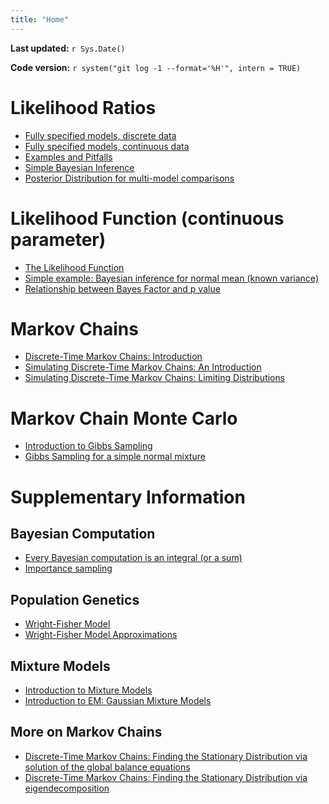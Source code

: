 ```yaml
---
title: "Home"
---
```


**Last updated:** `r Sys.Date()`

**Code version:** `r system("git log -1 --format='%H'", intern = TRUE)`

# Likelihood Ratios 
*  [Fully specified models, discrete data](likelihood_ratio_simple_models.html)
*  [Fully specified models, continuous data](likelihood_ratio_simple_continuous_data.html)
*  [Examples and Pitfalls](likelihood_do_dont.html)
*  [Simple Bayesian Inference](LR_and_BF.html)
*  [Posterior Distribution for multi-model comparisons](bayes_multiclass.html)

# Likelihood Function (continuous parameter)

*  [The Likelihood Function](likelihood_function.html)
*  [Simple example: Bayesian inference for normal mean (known variance)](shiny_normal_example.html)
*  [Relationship between Bayes Factor and p value](BF_and_pvalue.html)


# Markov Chains

*  [Discrete-Time Markov Chains: Introduction](markov_chains_discrete_intro.html)
*  [Simulating Discrete-Time Markov Chains: An Introduction](simulating_discrete_chains_1.html)
*  [Simulating Discrete-Time Markov Chains: Limiting Distributions](simulating_discrete_chains_2.html)

# Markov Chain Monte Carlo

* [Introduction to Gibbs Sampling](gibbs1.html)
* [Gibbs Sampling for a simple normal mixture](gibbs2.html)

# Supplementary Information

## Bayesian Computation

* [Every Bayesian computation is an integral (or a sum)](integral.html)
* [Importance sampling](Importance_sampling.html)

## Population Genetics

* [Wright-Fisher Model](wright_fisher_model.html)
* [Wright-Fisher Model Approximations](approx_wright_fisher_model.html)

## Mixture Models

*  [Introduction to Mixture Models](intro_to_mixture_models.html)
*  [Introduction to EM: Gaussian Mixture Models](intro_to_em.html)

## More on Markov Chains

*  [Discrete-Time Markov Chains: Finding the Stationary Distribution via solution of the global balance equations](stationary_distribution.html)
*  [Discrete-Time Markov Chains: Finding the Stationary Distribution via eigendecomposition](markov_chains_discrete_stationary_dist.html)
